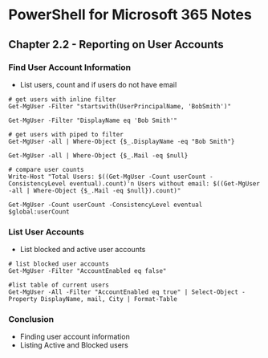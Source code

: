 # PowerShell for Microsoft 365 Notes
## Chapter 2.2 - Reporting on User Accounts

### Find User Account Information
* List users, count and if users do not have email
```
# get users with inline filter
Get-MgUser -Filter "startswith(UserPrincipalName, 'BobSmith')"

Get-MgUser -Filter "DisplayName eq 'Bob Smith'"

# get users with piped to filter
Get-MgUser -all | Where-Object {$_.DisplayName -eq "Bob Smith"}

Get-MgUser -all | Where-Object {$_.Mail -eq $null}

# compare user counts
Write-Host "Total Users: $((Get-MgUser -Count userCount -ConsistencyLevel eventual).count)'n Users without email: $((Get-MgUser -all | Where-Object {$_.Mail -eq $null}).count)"

Get-MgUser -Count userCount -ConsistencyLevel eventual $global:userCount
```

### List User Accounts
* List blocked and active user accounts
```
# list blocked user accounts
Get-MgUser -Filter "AccountEnabled eq false"

#list table of current users
Get-MgUser -All -Filter "AccountEnabled eq true" | Select-Object -Property DisplayName, mail, City | Format-Table
```

### Conclusion
* Finding user account information
* Listing Active and Blocked users